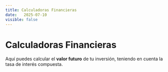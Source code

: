 ```yaml
---
title: Calculadoras Financieras
date:   2025-07-10
visible: false
---
```


# Calculadoras Financieras

Aquí puedes calcular el **valor futuro** de tu inversión, teniendo en cuenta la tasa de interés compuesta.


<ValorFuturo client:load />